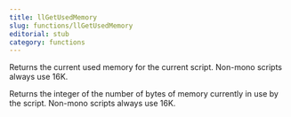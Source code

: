 ```yaml
---
title: llGetUsedMemory
slug: functions/llGetUsedMemory
editorial: stub
category: functions
---
```


<LSLFunction
	name="llGetUsedMemory"
	returnType="integer"
/>

Returns the current used memory for the current script. Non-mono scripts always use 16K.

Returns the integer of the number of bytes of memory currently in use by the script. Non-mono scripts always use 16K.
